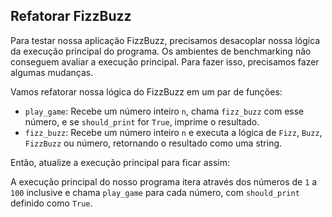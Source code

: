 
## Refatorar FizzBuzz

Para testar nossa aplicação FizzBuzz,
precisamos desacoplar nossa lógica da execução principal do programa.
Os ambientes de benchmarking não conseguem avaliar a execução principal.
Para fazer isso, precisamos fazer algumas mudanças.

Vamos refatorar nossa lógica do FizzBuzz em um par de funções:

<FizzBuzzRefactorCode />

- `play_game`: Recebe um número inteiro `n`, chama `fizz_buzz` com esse número, e se `should_print` for `True`, imprime o resultado.
- `fizz_buzz`: Recebe um número inteiro `n` e executa a lógica de `Fizz`, `Buzz`, `FizzBuzz` ou número, retornando o resultado como uma string.

Então, atualize a execução principal para ficar assim:

<PlayGameCode />

A execução principal do nosso programa itera através dos números de `1` a `100` inclusive e chama `play_game` para cada número, com `should_print` definido como `True`.